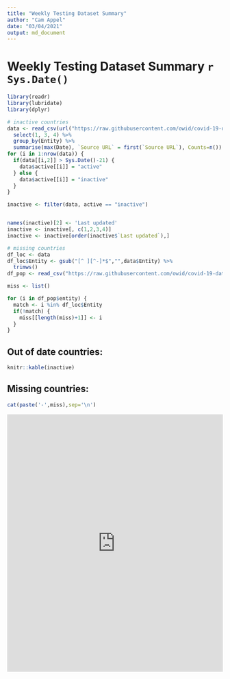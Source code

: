```yaml
---
title: "Weekly Testing Dataset Summary"
author: "Cam Appel"
date: "03/04/2021"
output: md_document
---
```

# Weekly Testing Dataset Summary `r Sys.Date()`
```r
library(readr)
library(lubridate)
library(dplyr)

# inactive countries
data <- read_csv(url("https://raw.githubusercontent.com/owid/covid-19-data/master/public/data/testing/covid-testing-all-observations.csv")) %>%
  select(1, 3, 4) %>%
  group_by(Entity) %>%
  summarise(max(Date), `Source URL` = first(`Source URL`), Counts=n())
for (i in 1:nrow(data)) {
  if(data[[i,2]] > Sys.Date()-21) {
    data$active[[i]] = "active"
  } else {
    data$active[[i]] = "inactive"
  } 
}

inactive <- filter(data, active == "inactive")


names(inactive)[2] <- 'Last updated'
inactive <- inactive[, c(1,2,3,4)]
inactive <- inactive[order(inactive$`Last updated`),]

# missing countries
df_loc <- data
df_loc$Entity <- gsub("[^ ][^-]*$","",data$Entity) %>%
  trimws()
df_pop <- read_csv("https://raw.githubusercontent.com/owid/covid-19-data/master/scripts/input/un/population_2020.csv")

miss <- list()

for (i in df_pop$entity) {
  match <- i %in% df_loc$Entity
  if(!match) {
    miss[[length(miss)+1]] <- i
  }
}
```
## Out of date countries:
```r
knitr::kable(inactive)
```
## Missing countries:
```r
cat(paste('-',miss),sep='\n')
```

<iframe src="https://ourworldindata.org/grapher/countries-included-in-the-covid-19-testing-dataset" loading="lazy" style="width: 100%; height: 600px; border: 0px none;"></iframe>